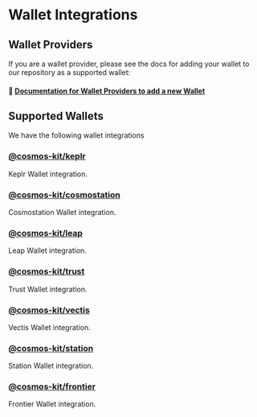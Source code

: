 # Wallet Integrations

## Wallet Providers

If you are a wallet provider, please see the docs for adding your wallet to our repository as a supported wallet:

#### 🔌 [Documentation for Wallet Providers to add a new Wallet](/integrating-wallets/adding-new-wallets)


## Supported Wallets

We have the following wallet integrations

### [@cosmos-kit/keplr](/integrating-wallets/keplr)

Keplr Wallet integration.

### [@cosmos-kit/cosmostation](/integrating-wallets/cosmostation)

Cosmostation Wallet integration.

### [@cosmos-kit/leap](/integrating-wallets/leap)

Leap Wallet integration.

### [@cosmos-kit/trust](/integrating-wallets/trust)
Trust Wallet integration.

### [@cosmos-kit/vectis](/integrating-wallets/vectis)

Vectis Wallet integration.

### [@cosmos-kit/station](/integrating-wallets/station)
Station Wallet integration.


### [@cosmos-kit/frontier](/integrating-wallets/frontier)

Frontier Wallet integration.